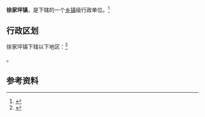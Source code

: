 {{中国乡级行政区|61/07/27/105/000}}

'''徐家坪镇'''，是{{PRC admin/fullname|61/07/27/105/000|3}}下辖的一个[[乡镇|乡镇]]级行政单位。<ref>{{PRC admin/ref sgc|{{PRC admin/parent|61/07/27/105/000}}}}</ref>

== 行政区划 ==

徐家坪镇下辖以下地区：<ref>{{PRC admin/ref sgc|61/07/27/105/000}}</ref>

{{PRC admin/children|61/07/27/105/000}}。

== 参考资料 ==

{{reflist}}

{{行政区划小作品}}
{{PRC admin/navcat|61/07/27/105/000}}